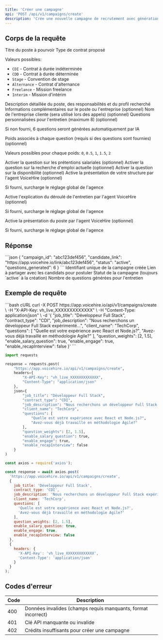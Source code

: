 ```yaml
---
title: 'Créer une campagne'
api: 'POST /api/v1/campaigns/create'
description: 'Crée une nouvelle campagne de recrutement avec génération automatique ou personnalisation des questions'
---
```


## Corps de la requête

<ParamField body="job_title" type="string" required>
  Titre du poste à pourvoir
</ParamField>

<ParamField body="contract_type" type="string" required>
  Type de contrat proposé
  
  Valeurs possibles:
  - `CDI` - Contrat à durée indéterminée
  - `CDD` - Contrat à durée déterminée
  - `Stage` - Convention de stage
  - `Alternance` - Contrat d'alternance
  - `Freelance` - Mission freelance
  - `Interim` - Mission d'intérim
</ParamField>

<ParamField body="job_description" type="string" required>
  Description détaillée du poste, des responsabilités et du profil recherché
</ParamField>

<ParamField body="additional_info" type="string">
  Informations complémentaires sur le poste ou l'entreprise (optionnel)
</ParamField>

<ParamField body="client_name" type="string">
  Nom de l'entreprise cliente (sera utilisé lors des appels) (optionnel)
</ParamField>

<ParamField body="questions" type="array">
  Questions personnalisées pour l'entretien (maximum 8) (optionnel)
  
  Si non fourni, 6 questions seront générées automatiquement par IA
</ParamField>

<ParamField body="question_weights" type="array">
  Poids associés à chaque question (requis si des questions sont fournies) (optionnel)
  
  Valeurs possibles pour chaque poids: `0`, `0.5`, `1`, `1.5`, `2`
</ParamField>

<ParamField body="enable_salary_question" type="boolean" default="true">
  Activer la question sur les prétentions salariales (optionnel)
</ParamField>

<ParamField body="enable_job_search_question" type="boolean" default="true">
  Activer la question sur la recherche d'emploi actuelle (optionnel)
</ParamField>

<ParamField body="enable_availability_question" type="boolean" default="true">
  Activer la question sur la disponibilité (optionnel)
</ParamField>

<ParamField body="enable_engage" type="boolean" default="null">
  Active la présentation de votre structure par l'agent VoiceHire (optionnel)
  
  Si fourni, surcharge le réglage global de l'agence
</ParamField>

<ParamField body="enable_recapInterview" type="boolean" default="null">
  Active l'explication du déroulé de l'entretien par l'agent VoiceHire (optionnel)
  
  Si fourni, surcharge le réglage global de l'agence
</ParamField>

<ParamField body="enable_recapJob" type="boolean" default="null">
  Active la présentation du poste par l'agent VoiceHire (optionnel)
  
  Si fourni, surcharge le réglage global de l'agence
</ParamField>

## Réponse

<ResponseExample>
```json
{
  "campaign_id": "abc123def456",
  "candidate_link": "https://app.voicehire.io/link/abc123def456",
  "status": "active",
  "questions_generated": 6
}
```
</ResponseExample>

<ResponseField name="campaign_id" type="string" required>
  Identifiant unique de la campagne créée
</ResponseField>

<ResponseField name="candidate_link" type="string" required>
  Lien à partager avec les candidats pour postuler
</ResponseField>

<ResponseField name="status" type="string" required>
  Statut de la campagne (toujours `active` à la création)
</ResponseField>

<ResponseField name="questions_generated" type="integer" required>
  Nombre de questions générées pour l'entretien
</ResponseField>

## Exemple de requête

<CodeGroup>
```bash cURL
curl -X POST https://app.voicehire.io/api/v1/campaigns/create \
  -H "X-API-Key: vh_live_XXXXXXXXXXXXX" \
  -H "Content-Type: application/json" \
  -d '{
    "job_title": "Développeur Full Stack",
    "contract_type": "CDI",
    "job_description": "Nous recherchons un développeur Full Stack expérimenté...",
    "client_name": "TechCorp",
    "questions": [
      "Quelle est votre expérience avec React et Node.js?",
      "Avez-vous déjà travaillé en méthodologie Agile?"
    ],
    "question_weights": [2, 1.5],
    "enable_salary_question": true,
    "enable_engage": true,
    "enable_recapInterview": false
  }'
```

```python Python
import requests

response = requests.post(
    "https://app.voicehire.io/api/v1/campaigns/create",
    headers={
        "X-API-Key": "vh_live_XXXXXXXXXXXXX",
        "Content-Type": "application/json"
    },
    json={
        "job_title": "Développeur Full Stack",
        "contract_type": "CDI",
        "job_description": "Nous recherchons un développeur Full Stack expérimenté...",
        "client_name": "TechCorp",
        "questions": [
            "Quelle est votre expérience avec React et Node.js?",
            "Avez-vous déjà travaillé en méthodologie Agile?"
        ],
        "question_weights": [2, 1.5],
        "enable_salary_question": true,
        "enable_engage": true,
        "enable_recapInterview": false
    }
)
```

```javascript Node.js
const axios = require('axios');

const response = await axios.post(
  'https://app.voicehire.io/api/v1/campaigns/create',
  {
    job_title: 'Développeur Full Stack',
    contract_type: 'CDI',
    job_description: 'Nous recherchons un développeur Full Stack expérimenté...',
    client_name: 'TechCorp',
    questions: [
      'Quelle est votre expérience avec React et Node.js?',
      'Avez-vous déjà travaillé en méthodologie Agile?'
    ],
    question_weights: [2, 1.5],
    enable_salary_question: true,
    enable_engage: true,
    enable_recapInterview: false
  },
  {
    headers: {
      'X-API-Key': 'vh_live_XXXXXXXXXXXXX',
      'Content-Type': 'application/json'
    }
  }
);
```
</CodeGroup>

## Codes d'erreur

| Code | Description |
|------|-------------|
| 400 | Données invalides (champs requis manquants, format incorrect) |
| 401 | Clé API manquante ou invalide |
| 402 | Crédits insuffisants pour créer une campagne |